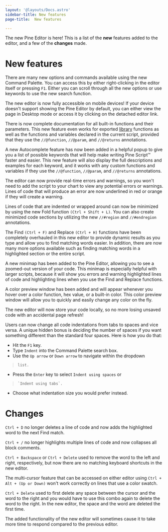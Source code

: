 ```yaml
---
layout: '@layouts/Docs.astro'
sidebar-title: New features
page-title:  New features

---
```

The new Pine Editor is here! This is a list of the **new** features
added to the editor, and a few of the **changes** made.

# New features

There are many new options and commands available using the new Command
Palette. You can access this by either right-clicking in the editor
itself or pressing `F1`. Either you can scroll through all the new
options or use keywords to use the new search function.

The new editor is now fully accessible on mobile devices! If your device
doesn\'t support showing the Pine Editor by default, you can either view
the page in Desktop mode or access it by clicking on the detached editor
link.

There is now complete documentation for all built-in functions and their
parameters. This new feature even works for exported
[library](https://www.tradingview.com/pine-script-reference/v5/#fun_library)
functions as well as the functions and variables declared in the current
script, provided that they use the `//@function`, `//@param`, and
`//@returns` annotations.

A new Autocomplete feature has now been added in a helpful popup to give
you a list of possible keywords that will help make writing Pine Script™
faster and easier. This new feature will also display the full
descriptions and examples for each keyword, and it works with any custom
functions and variables if they use the `//@function`, `//@param`, and
`//@returns` annotations.

The editor can now provide real-time errors and warnings, so you won\'t
need to add the script to your chart to view any potential errors or
warnings. Lines of code that will produce an error are now underlined in
red or orange if they will create a warning.

Lines of code that are indented or wrapped around can now be minimized
by using the new Fold function `(Ctrl + Shift + L)`. You can also create
minimized code sections by utilizing the new `//#region` and
`//#endregion` annotations.

The Find `(Ctrl + F)` and Replace `(Ctrl + H)` functions have been
completely overhauled in this new editor to provide dynamic results as
you type and allow you to find matching words easier. In addition, there
are now many more options available such as finding matching words in a
highlighted section or the entire script.

A new minimap has been added to the Pine Editor, allowing you to see a
zoomed-out version of your code. This minimap is especially helpful with
larger scripts, because it will show you errors and warning highlighted
lines of code and highlighting lines when you use the Find and Replace
functions.

A color preview window has been added and will appear whenever you hover
over a color function, hex value, or a built-in color. This color
preview window will allow you to quickly and easily change any color on
the fly.

The new editor will now store your code locally, so no more losing
unsaved code with an accidental page refresh!

Users can now change all code indentations from tabs to spaces and vice
versa. A unique hidden bonus is deciding the number of spaces if you
want something different than the standard four spaces. Here is how you
do that:

-   Hit the `F1` key.
-   Type `Indent` into the Command Palette search box.
-   Use the `Up arrow` or `Down arrow` to navigate within the dropdown
>     list.
-   Press the `Enter` key to select `Indent using spaces` or
>     `Indent using tabs`.
-   Choose what indentation size you would prefer instead.

# Changes

`Ctrl + D` no longer deletes a line of code and now adds the highlighted
word to the next Find match.

`Ctrl + /` no longer highlights multiple lines of code and now collapses
all block comments.

`Ctrl + Backspace` or `Ctrl + Delete` used to remove the word to the
left and right, respectively, but now there are no matching keyboard
shortcuts in the new editor.

The multi-cursor feature that can be accessed on either editor using
`Ctrl + Alt + (Up or Down)` won\'t work correctly on lines that use a
color swatch.

`Ctrl + Delete` used to first delete any space between the cursor and
the word to the right and you would have to use this combo again to
delete the word to the right. In the new editor, the space and the word
are deleted the first time.

The added functionality of the new editor will sometimes cause it to
take more time to respond compared to the previous editor.
